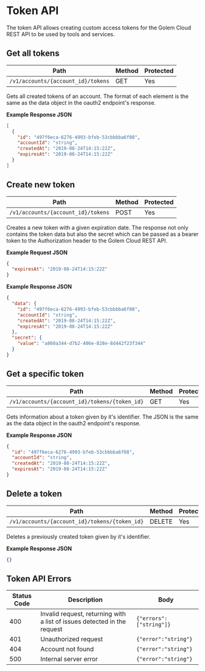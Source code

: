 # Token API

The token API allows creating custom access tokens for the Golem Cloud REST API to be used by tools and services.

## Get all tokens

| Path                               | Method | Protected |
| ---------------------------------- | ------ | --------- |
| `/v1/accounts/{account_id}/tokens` | GET    | Yes       |

Gets all created tokens of an account.
The format of each element is the same as the data object in the oauth2 endpoint's response.

**Example Response JSON**

```json copy
[
  {
    "id": "497f6eca-6276-4993-bfeb-53cbbbba6f08",
    "accountId": "string",
    "createdAt": "2019-08-24T14:15:22Z",
    "expiresAt": "2019-08-24T14:15:22Z"
  }
]
```

## Create new token

| Path                               | Method | Protected |
| ---------------------------------- | ------ | --------- |
| `/v1/accounts/{account_id}/tokens` | POST   | Yes       |

Creates a new token with a given expiration date.
The response not only contains the token data but also the secret which can be passed as a bearer token to the Authorization header to the Golem Cloud REST API.

**Example Request JSON**

```json copy
{
  "expiresAt": "2019-08-24T14:15:22Z"
}
```

**Example Response JSON**

```json copy
{
  "data": {
    "id": "497f6eca-6276-4993-bfeb-53cbbbba6f08",
    "accountId": "string",
    "createdAt": "2019-08-24T14:15:22Z",
    "expiresAt": "2019-08-24T14:15:22Z"
  },
  "secret": {
    "value": "a860a344-d7b2-406e-828e-8d442f23f344"
  }
}
```

## Get a specific token

| Path                                          | Method | Protected |
| --------------------------------------------- | ------ | --------- |
| `/v1/accounts/{account_id}/tokens/{token_id}` | GET    | Yes       |

Gets information about a token given by it's identifier.
The JSON is the same as the data object in the oauth2 endpoint's response.

**Example Response JSON**

```json copy
{
  "id": "497f6eca-6276-4993-bfeb-53cbbbba6f08",
  "accountId": "string",
  "createdAt": "2019-08-24T14:15:22Z",
  "expiresAt": "2019-08-24T14:15:22Z"
}
```

## Delete a token

| Path                                          | Method | Protected |
| --------------------------------------------- | ------ | --------- |
| `/v1/accounts/{account_id}/tokens/{token_id}` | DELETE | Yes       |

Deletes a previously created token given by it's identifier.

**Example Response JSON**

```json copy
{}
```

## Token API Errors

| Status Code | Description                                                              | Body                    |
| ----------- | ------------------------------------------------------------------------ | ----------------------- |
| 400         | Invalid request, returning with a list of issues detected in the request | `{"errors":["string"]}` |
| 401         | Unauthorized request                                                     | `{"error":"string"}`    |
| 404         | Account not found                                                        | `{"error":"string"}`    |
| 500         | Internal server error                                                    | `{"error":"string"}`    |

